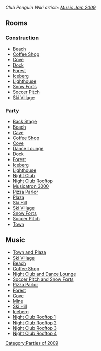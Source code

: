 ''Club Penguin Wiki article: [[clubpenguinwiki:Music Jam 2009|Music Jam 2009]]''

==Rooms==
===Construction===
*[http://archives.clubpenguinwiki.info/swf.cpcheats.info/rooms/2009/music_jam_july_2009/construction/beach.swf Beach]
*[http://archives.clubpenguinwiki.info/swf.cpcheats.info/rooms/2009/music_jam_july_2009/construction/coffee.swf Coffee Shop]
*[http://archives.clubpenguinwiki.info/swf.cpcheats.info/rooms/2009/music_jam_july_2009/construction/cove.swf Cove]
*[http://archives.clubpenguinwiki.info/swf.cpcheats.info/rooms/2009/music_jam_july_2009/construction/dock.swf Dock]
*[http://archives.clubpenguinwiki.info/swf.cpcheats.info/rooms/2009/music_jam_july_2009/construction/forest.swf Forest]
*[http://archives.clubpenguinwiki.info/swf.cpcheats.info/rooms/2009/music_jam_july_2009/construction/berg.swf Iceberg]
*[http://archives.clubpenguinwiki.info/swf.cpcheats.info/rooms/2009/music_jam_july_2009/construction/light.swf Lighthouse]
*[http://archives.clubpenguinwiki.info/swf.cpcheats.info/rooms/2009/music_jam_july_2009/construction/forts.swf Snow Forts]
*[http://archives.clubpenguinwiki.info/swf.cpcheats.info/rooms/2009/music_jam_july_2009/construction/rink.swf Soccer Pitch]
*[http://archives.clubpenguinwiki.info/swf.cpcheats.info/rooms/2009/music_jam_july_2009/construction/village.swf Ski Village]

===Party===
*[http://archives.clubpenguinwiki.info/swf.cpcheats.info/rooms/2009/music_jam_july_2009/party3.swf Back Stage]
*[http://archives.clubpenguinwiki.info/swf.cpcheats.info/rooms/2009/music_jam_july_2009/beach.swf Beach]
*[http://archives.clubpenguinwiki.info/swf.cpcheats.info/rooms/2009/music_jam_july_2009/cave.swf Cave]
*[http://archives.clubpenguinwiki.info/swf.cpcheats.info/rooms/2009/music_jam_july_2009/coffee.swf Coffee Shop]
*[http://archives.clubpenguinwiki.info/swf.cpcheats.info/rooms/2009/music_jam_july_2009/cove.swf Cove]
*[http://archives.clubpenguinwiki.info/swf.cpcheats.info/rooms/2009/music_jam_july_2009/lounge.swf Dance Lounge]
*[http://archives.clubpenguinwiki.info/swf.cpcheats.info/rooms/2009/music_jam_july_2009/dock.swf Dock]
*[http://archives.clubpenguinwiki.info/swf.cpcheats.info/rooms/2009/music_jam_july_2009/forest.swf Forest]
*[http://archives.clubpenguinwiki.info/swf.cpcheats.info/rooms/2009/music_jam_july_2009/berg.swf Iceberg]
*[http://archives.clubpenguinwiki.info/swf.cpcheats.info/rooms/2009/music_jam_july_2009/light.swf Lighthouse]
*[http://archives.clubpenguinwiki.info/swf.cpcheats.info/rooms/2009/music_jam_july_2009/dance.swf Night Club]
*[http://archives.clubpenguinwiki.info/swf.cpcheats.info/rooms/2009/music_jam_july_2009/party2.swf Night Club Rooftop]
*[http://archives.clubpenguinwiki.info/swf.cpcheats.info/rooms/2009/music_jam_july_2009/party.swf Musicatron 3000]
*[http://archives.clubpenguinwiki.info/swf.cpcheats.info/rooms/2009/music_jam_july_2009/pizza.swf Pizza Parlor]
*[http://archives.clubpenguinwiki.info/swf.cpcheats.info/rooms/2009/music_jam_july_2009/plaza.swf Plaza]
*[http://archives.clubpenguinwiki.info/swf.cpcheats.info/rooms/2009/music_jam_july_2009/mtn.swf Ski Hill]
*[http://archives.clubpenguinwiki.info/swf.cpcheats.info/rooms/2009/music_jam_july_2009/village.swf Ski Village]
*[http://archives.clubpenguinwiki.info/swf.cpcheats.info/rooms/2009/music_jam_july_2009/forts.swf Snow Forts]
*[http://archives.clubpenguinwiki.info/swf.cpcheats.info/rooms/2009/music_jam_july_2009/rink.swf Soccer Pitch]
*[http://archives.clubpenguinwiki.info/swf.cpcheats.info/rooms/2009/music_jam_july_2009/town.swf Town]

==Music==
*[[Media:Music271.swf|Town and Plaza]]
*[[Media:Music245.swf|Ski Village]]
*[[Media:Music243.swf|Beach]]
*[[Media:Music241.swf|Coffee Shop]]
*[[Media:Music242.swf|Night Club and Dance Lounge]]
*[[Media:Music240.swf|Soccer Pitch and Snow Forts]]
*[[Media:Music210.swf|Pizza Parlor]]
*[[Media:Music246.swf|Forest]]
*[[Media:Music276.swf|Cove]]
*[[Media:Music247.swf|Mine]]
*[[Media:Music232.swf|Ski Hill]]
*[[Media:Music244.swf|Iceberg]]
*[[Media:Music249.swf|Night Club Rooftop 1]]
*[[Media:Music272.swf|Night Club Rooftop 2]]
*[[Media:Music258.swf|Night Club Rooftop 3]]
*[[Media:Music275.swf|Night Club Rooftop 4]]
{{Parties}}

[[Category:Parties of 2009]]
